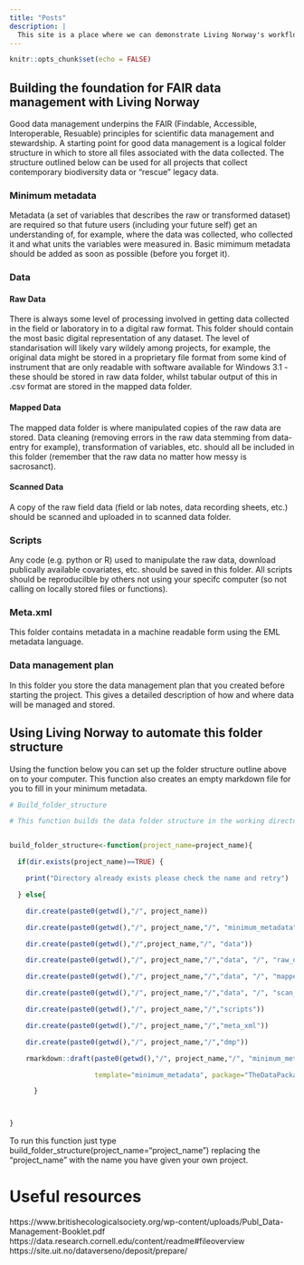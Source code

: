 ```yaml
---
title: "Posts"
description: |
  This site is a place where we can demonstrate Living Norway's workflow
---
```


```r
knitr::opts_chunk$set(echo = FALSE)
```

## Building the foundation for FAIR data management with Living Norway

Good data management underpins the FAIR (Findable, Accessible, Interoperable, Resuable) principles for scientific data management and stewardship. A starting point for good data management is a logical folder structure in which to store all files associated with the data collected. The structure outlined below can be used for all projects that collect contemporary biodiversity data or "rescue" legacy data. 

### Minimum metadata

Metadata (a set of variables that describes the raw or transformed dataset) are required so that future users (including your future self) get an understanding of, for example, where the data was collected, who collected it and what units the variables were measured in. Basic mimimum metadata should be added as soon as possible (before you forget it). 

### Data

#### Raw Data

There is always some level of processing involved in getting data collected in the field or laboratory in to a digital raw format. This folder should contain the most basic digital representation of any dataset. The level of standarisation will likely vary wildely among projects, for example, the original data might be stored in a proprietary file format from some kind of instrument that are only readable with software available for Windows 3.1 - these should be stored in raw data folder, whilst tabular output of this in .csv format are stored in the mapped data folder.

#### Mapped Data

The mapped data folder is where manipulated copies of the raw data are stored. Data cleaning (removing errors in the raw data stemming from data-entry for example), transformation of variables, etc. should all be included in this folder (remember that the raw data no matter how messy is sacrosanct).

#### Scanned Data

A copy of the raw field data (field or lab notes, data recording sheets, etc.) should be scanned and uploaded in to scanned data folder. 

### Scripts

Any code (e.g. python or R) used to manipulate the raw data, download publically available covariates, etc. should be saved in this folder. All scripts should be reproducilble by others not using your specifc computer (so not calling on locally stored files or functions). 

### Meta.xml

This folder contains metadata in a machine readable form using the EML metadata language.

### Data management plan
In this folder you store the data management plan that you created before starting the project. This gives a detailed description of how and where data will be managed and stored.


## Using Living Norway to automate this folder structure

Using the function below you can set up the folder structure outline above on to your computer. This function also creates an empty markdown file for you to fill in your minimum metadata. 


```r
# Build_folder_structure

# This function builds the data folder structure in the working directory


build_folder_structure<-function(project_name=project_name){

  if(dir.exists(project_name)==TRUE) {

    print("Directory already exists please check the name and retry")

  } else{

    dir.create(paste0(getwd(),"/", project_name))

    dir.create(paste0(getwd(),"/", project_name,"/", "minimum_metadata"))

    dir.create(paste0(getwd(),"/",project_name,"/", "data"))

    dir.create(paste0(getwd(),"/", project_name,"/","data", "/", "raw_data"))

    dir.create(paste0(getwd(),"/", project_name,"/","data", "/", "mapped_data"))

    dir.create(paste0(getwd(),"/", project_name,"/","data", "/", "scan_data"))

    dir.create(paste0(getwd(),"/", project_name,"/","scripts"))

    dir.create(paste0(getwd(),"/", project_name,"/","meta_xml"))

    dir.create(paste0(getwd(),"/", project_name,"/","dmp"))

    rmarkdown::draft(paste0(getwd(),"/", project_name,"/", "minimum_metadata", "/","minimum_metadata.Rmd"),

                     template="minimum_metadata", package="TheDataPackage", edit=FALSE)

      }



}

```


To run this function just type build_folder_structure(project_name="project_name") replacing the "project_name" with the name you have given your own project. 

# Useful resources

https://www.britishecologicalsociety.org/wp-content/uploads/Publ_Data-Management-Booklet.pdf
https://data.research.cornell.edu/content/readme#fileoverview
https://site.uit.no/dataverseno/deposit/prepare/

